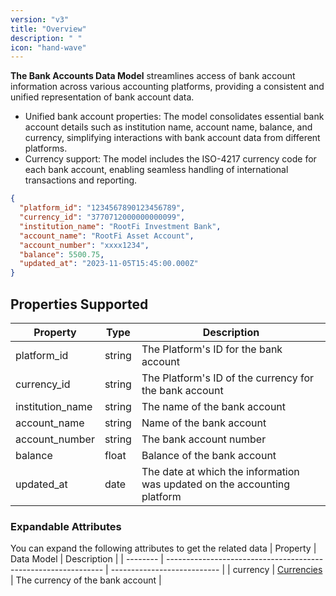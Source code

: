 ```yaml
---
version: "v3"
title: "Overview"
description: " "
icon: "hand-wave"
---
```


**The Bank Accounts Data Model** streamlines access of bank account information across various accounting platforms, providing a consistent and unified representation of bank account data.

- Unified bank account properties: The model consolidates essential bank account details such as institution name, account name, balance, and currency, simplifying interactions with bank account data from different platforms.
- Currency support: The model includes the ISO-4217 currency code for each bank account, enabling seamless handling of international transactions and reporting.

<ResponseExample name="The Bank Account Object" >

```json The Bank Account Response Object
{
  "platform_id": "1234567890123456789",
  "currency_id": "3770712000000000099",
  "institution_name": "RootFi Investment Bank",
  "account_name": "RootFi Asset Account",
  "account_number": "xxxx1234",
  "balance": 5500.75,
  "updated_at": "2023-11-05T15:45:00.000Z"
}
```

</ResponseExample>

## Properties Supported

| Property         | Type   | Description                                                              |
| ---------------- | ------ | ------------------------------------------------------------------------ |
| platform_id      | string | The Platform's ID for the bank account                                   |
| currency_id      | string | The Platform's ID of the currency for the bank account                   |
| institution_name | string | The name of the bank account                                             |
| account_name     | string | Name of the bank account                                                 |
| account_number   | string | The bank account number                                                  |
| balance          | float  | Balance of the bank account                                              |
| updated_at       | date   | The date at which the information was updated on the accounting platform |

### Expandable Attributes

You can expand the following attributes to get the related data
| Property | Data Model | Description |
| -------- | -------------------------------------------------------------- | --------------------------- |
| currency | [Currencies](/api-reference/v3/accounting/currencies/overview) | The currency of the bank account |
